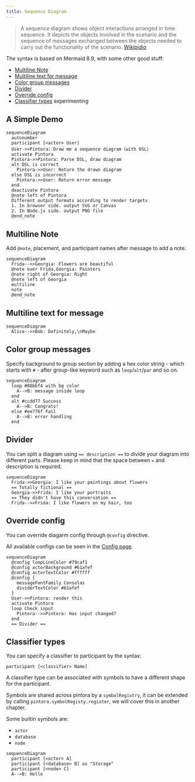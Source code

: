 ```yaml
---
title: Sequence Diagram
---
```


> A sequence diagram shows object interactions arranged in time sequence. It depicts the objects involved in the scenario and the sequence of messages exchanged between the objects needed to carry out the functionality of the scenario.
> <cite><a href="https://en.wikipedia.org/wiki/Sequence_diagram">Wikipidia</a></cite>

The syntax is based on Mermaid 8.9, with some other good stuff:

- [Multiline Note](#multiline-note)
- [Multiline text for message](#multiline-text-for-message)
- [Color group messages](#color-group-messages)
- [Divider](#divider)
- [Override config](#override-config)
- [Classifier types](#classifier-types) <span className="badge badge--info">experimenting</span>

## A Simple Demo

```pintora play
sequenceDiagram
  autonumber
  participant [<actor> User]
  User->>Pintora: Draw me a sequence diagram（with DSL）
  activate Pintora
  Pintora->>Pintora: Parse DSL, draw diagram
  alt DSL is correct
    Pintora->>User: Return the drawn diagram
  else DSL is incorrect
    Pintora->>User: Return error message
  end
  deactivate Pintora
  @note left of Pintora
  Different output formats according to render targets
  1. In browser side. output SVG or Canvas
  2. In Node.js side. output PNG file
  @end_note
```

## Multiline Note

Add `@note`, placement, and participant names after message to add a note.

```pintora play
sequenceDiagram
  Frida-->>Georgia: Flowers are beautiful
  @note over Frida,Georgia: Painters
  @note right of Georgia: Right
  @note left of Georgia
  multiline
  note
  @end_note
```

## Multiline text for message

```pintora play
sequenceDiagram
  Alice-->>Bob: Definitely,\nMaybe
```

## Color group messages

Specify background to group section by adding a hex color string - which starts with `#` - after group-like keyword such as `loop`/`alt`/`par` and so on.

```pintora play
sequenceDiagram
  loop #88bbf4 with bg color
    A-->B: message inside loop
  end
  alt #ccdd77 Success
    A-->B: Congrats!
  else #ee776f Fail
    A-->B: error handling
  end
```

## Divider

You can split a diagram using `== description ==` to divide your diagram into different parts. Please keep in mind that the space between `=` and description is required.

```pintora play
sequenceDiagram
  Frida->>Georgia: I like your paintings about flowers
  == Totally fictional ==
  Georgia->>Frida: I like your portraits
  == They didn't have this conversation ==
  Frida-->>Frida: I like flowers on my hair, too
```

## Override config

You can override diagarm config through `@config` directive.

All available configs can be seen in the [Config page](../configuration/config.md#sequence).

```pintora play
sequenceDiagram
  @config loopLineColor #79caf1
  @config actorBackground #61afef
  @config actorTextColor #ffffff
  @config {
    messageFontFamily Consolas
    dividerTextColor #61afef
  }
  User->>Pintora: render this
  activate Pintora
  loop Check input
    Pintora-->>Pintora: Has input changed?
  end
  == Divider ==
```

## Classifier types

You can specify a classifier to participant by the syntax:

```
participant [<classifier> Name]
```

A classifier type can be associated with symbols to have a different shape for the participant.

Symbols are shared across pintora by a `symbolRegistry`, it can be extended by calling `pintora.symbolRegisty.register`, we will cover this in another chapter.

Some builtin symbols are:

- `actor`
- `database`
- `node`

```pintora play
sequenceDiagram
  participant [<actor> A]
  participant [<database> B] as "Storage"
  participant [<node> C]
  A-->B: Hello
```
